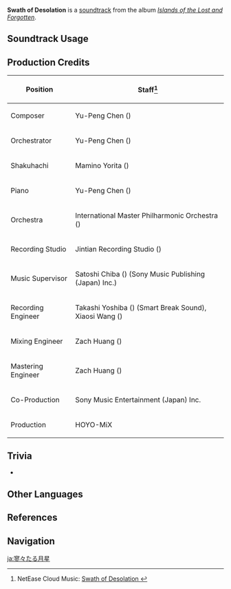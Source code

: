 {{Soundtrack Infobox
|image          = Islands of the Lost and Forgotten.png
|album          = Islands of the Lost and Forgotten
|disc           = 1
|number         = 11
|featured       =
|featured2      =
|featured3      =
|featured_disc  =
|featured_disc2 =
|featured_disc3 =
|youtube_id     = hOTF46vR7t0
|youtube_time   = 1
|spotify_id     = 6xGYb1EXaNOcDqROgpVmL0
|previous       = Lonely Journey
|next           = Echoes of Solitude
}}
'''Swath of Desolation''' is a [[soundtrack]] from the album ''[[Islands of the Lost and Forgotten]]''.

==Soundtrack Usage==
{{Soundtrack Usage
|quest    = 
|location = Seirai Island
|domain   = 
}}

==Production Credits==
{| class="wikitable"
! Position
! Staff<ref>NetEase Cloud Music: [https://music.163.com/#/song?id=1937114137 Swath of Desolation {{zh|淡月疏星共寂寥}}]</ref>
|-
! Composer
| Yu-Peng Chen ({{zh|陈致逸}})
|-
! Orchestrator
| Yu-Peng Chen ({{zh|陈致逸}})
|-
! Shakuhachi
| Mamino Yorita ({{ja|寄田 真見乃}})
|-
! Piano
| Yu-Peng Chen ({{zh|陈致逸}})
|-
! Orchestra
| International Master Philharmonic Orchestra ({{zh|国际首席爱乐乐团}})
|-
! Recording Studio
| Jintian Recording Studio ({{zh|金田录音棚}})
|-
! Music Supervisor
| Satoshi Chiba ({{ja|千葉 智史}}) (Sony Music Publishing (Japan) Inc.)
|-
! Recording Engineer
| Takashi Yoshiba ({{ja|吉羽 貴史}}) (Smart Break Sound), Xiaosi Wang ({{zh|王小四}})
|-
! Mixing Engineer
| Zach Huang ({{zh|黄巍}})
|-
! Mastering Engineer
| Zach Huang ({{zh|黄巍}})
|-
! Co-Production
| Sony Music Entertainment (Japan) Inc.
|-
! Production
| HOYO-MiX
|}
<!--
==Gallery==
<gallery>
</gallery>
-->

==Trivia==
* {{Transclude|Lonely Journey|LonelyJourneyTheme|section=1}}

==Other Languages==
{{Other Languages
|en      = Swath of Desolation
|zhs     = 淡月疏星共寂寥
|zhs_rm  = Dànyuè Shū Xīng Gòng Jìliáo
|zhs_tl  =
|ja      = 寥々たる月星
|ja_rm   = Ryouryou Taru Gesshou{{Assumed}}
|ja_tl   = 
}}

==References==
{{Reflist}}

==Navigation==
{{Soundtrack Navbox|Islands of the Lost and Forgotten}}

[[ja:寥々たる月星]]